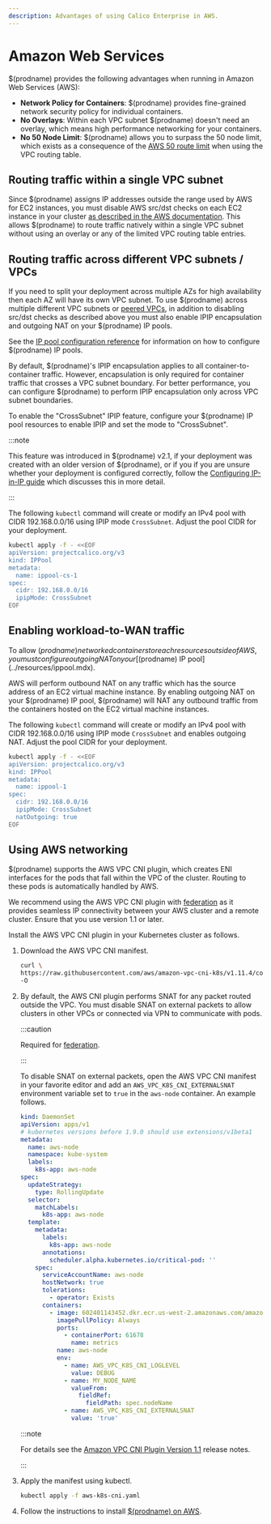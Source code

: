 ```yaml
---
description: Advantages of using Calico Enterprise in AWS.
---
```


# Amazon Web Services

$(prodname) provides the following advantages when running in Amazon Web Services (AWS):

- **Network Policy for Containers**: $(prodname) provides fine-grained network security policy for individual containers.
- **No Overlays**: Within each VPC subnet $(prodname) doesn't need an overlay, which means high performance networking for your containers.
- **No 50 Node Limit**: $(prodname) allows you to surpass the 50 node limit, which exists as a consequence of the [AWS 50 route limit](http://docs.aws.amazon.com/AmazonVPC/latest/UserGuide/VPC_Appendix_Limits.html#vpc-limits-route-tables) when using the VPC routing table.

## Routing traffic within a single VPC subnet

Since $(prodname) assigns IP addresses outside the range used by AWS for EC2 instances, you must disable AWS src/dst
checks on each EC2 instance in your cluster
[as described in the AWS documentation](http://docs.aws.amazon.com/AmazonVPC/latest/UserGuide/VPC_NAT_Instance.html#EIP_Disable_SrcDestCheck). This
allows $(prodname) to route traffic natively within a single VPC subnet without using an overlay or any of the limited VPC routing table entries.

## Routing traffic across different VPC subnets / VPCs

If you need to split your deployment across multiple AZs for high availability then each AZ will have its own VPC subnet. To
use $(prodname) across multiple different VPC subnets or [peered VPCs](http://docs.aws.amazon.com/AmazonVPC/latest/UserGuide/vpc-peering.html),
in addition to disabling src/dst checks as described above you must also enable IPIP encapsulation and outgoing NAT
on your $(prodname) IP pools.

See the [IP pool configuration reference](../resources/ippool.mdx)
for information on how to configure $(prodname) IP pools.

By default, $(prodname)'s IPIP encapsulation applies to all container-to-container traffic. However,
encapsulation is only required for container traffic that crosses a VPC subnet boundary. For better
performance, you can configure $(prodname) to perform IPIP encapsulation only across VPC subnet boundaries.

To enable the "CrossSubnet" IPIP feature, configure your $(prodname) IP pool resources
to enable IPIP and set the mode to "CrossSubnet".

:::note

This feature was introduced in $(prodname) v2.1, if your deployment was created with
an older version of $(prodname), or if you if you are unsure whether your deployment
is configured correctly, follow the [Configuring IP-in-IP guide](../../networking/configuring/vxlan-ipip.mdx)
which discusses this in more detail.

:::

The following `kubectl` command will create or modify an IPv4 pool with
CIDR 192.168.0.0/16 using IPIP mode `CrossSubnet`. Adjust the pool CIDR for your deployment.

```bash
kubectl apply -f - <<EOF
apiVersion: projectcalico.org/v3
kind: IPPool
metadata:
  name: ippool-cs-1
spec:
  cidr: 192.168.0.0/16
  ipipMode: CrossSubnet
EOF
```

## Enabling workload-to-WAN traffic

To allow $(prodname) networked containers to reach resources outside of AWS,
you must configure outgoing NAT on your [$(prodname) IP pool](../resources/ippool.mdx).

AWS will perform outbound NAT on any traffic which has the source address of an EC2 virtual
machine instance. By enabling outgoing NAT on your $(prodname) IP pool, $(prodname) will
NAT any outbound traffic from the containers hosted on the EC2 virtual machine instances.

The following `kubectl` command will create or modify an IPv4 pool with
CIDR 192.168.0.0/16 using IPIP mode `CrossSubnet` and enables outgoing NAT.
Adjust the pool CIDR for your deployment.

```bash
kubectl apply -f - <<EOF
apiVersion: projectcalico.org/v3
kind: IPPool
metadata:
  name: ippool-1
spec:
  cidr: 192.168.0.0/16
  ipipMode: CrossSubnet
  natOutgoing: true
EOF
```

## Using AWS networking

$(prodname) supports the AWS VPC CNI plugin, which creates ENI interfaces for the pods that fall within the VPC of
the cluster. Routing to these pods is automatically handled by AWS.

We recommend using the AWS VPC CNI plugin with [federation](../../multicluster/federation/overview.mdx) as it provides seamless IP connectivity
between your AWS cluster and a remote cluster. Ensure that you use version 1.1 or later.

Install the AWS VPC CNI plugin in your Kubernetes cluster as follows.

1. Download the AWS VPC CNI manifest.

   ```bash
   curl \
   https://raw.githubusercontent.com/aws/amazon-vpc-cni-k8s/v1.11.4/config/master/aws-k8s-cni.yaml \
   -O
   ```

1. By default, the AWS CNI plugin performs SNAT for any packet routed outside the VPC. You must disable SNAT
   on external packets to allow clusters in other VPCs or connected via VPN to communicate with pods.

   :::caution

   Required for [federation](../../multicluster/federation/overview.mdx).

   :::

   To disable SNAT on external packets, open the AWS VPC CNI manifest in your favorite editor
   and add an `AWS_VPC_K8S_CNI_EXTERNALSNAT` environment variable set to `true` in the `aws-node` container.
   An example follows.

   ```yaml
   kind: DaemonSet
   apiVersion: apps/v1
   # kubernetes versions before 1.9.0 should use extensions/v1beta1
   metadata:
     name: aws-node
     namespace: kube-system
     labels:
       k8s-app: aws-node
   spec:
     updateStrategy:
       type: RollingUpdate
     selector:
       matchLabels:
         k8s-app: aws-node
     template:
       metadata:
         labels:
           k8s-app: aws-node
         annotations:
           scheduler.alpha.kubernetes.io/critical-pod: ''
       spec:
         serviceAccountName: aws-node
         hostNetwork: true
         tolerations:
           - operator: Exists
         containers:
           - image: 602401143452.dkr.ecr.us-west-2.amazonaws.com/amazon-k8s-cni:v1.3.4
             imagePullPolicy: Always
             ports:
               - containerPort: 61678
                 name: metrics
             name: aws-node
             env:
               - name: AWS_VPC_K8S_CNI_LOGLEVEL
                 value: DEBUG
               - name: MY_NODE_NAME
                 valueFrom:
                   fieldRef:
                     fieldPath: spec.nodeName
               - name: AWS_VPC_K8S_CNI_EXTERNALSNAT
                 value: 'true'
   ```

   :::note

   For details see the
   [Amazon VPC CNI Plugin Version 1.1](https://aws.amazon.com/blogs/opensource/vpc-cni-plugin-v1-1-available)
   release notes.

   :::

1. Apply the manifest using kubectl.

   ```bash
   kubectl apply -f aws-k8s-cni.yaml
   ```

1. Follow the instructions to install [$(prodname) on AWS](../../getting-started/install-on-clusters/aws.mdx).
